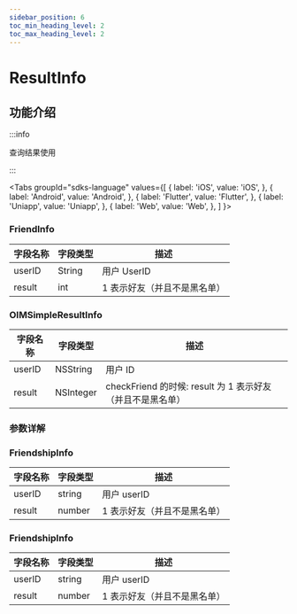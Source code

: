 ```yaml
---
sidebar_position: 6
toc_min_heading_level: 2
toc_max_heading_level: 2
---
```


# ResultInfo

## 功能介绍

:::info

查询结果使用

:::

<Tabs
groupId="sdks-language"
values={[
{ label: 'iOS', value: 'iOS', },
{ label: 'Android', value: 'Android', },
{ label: 'Flutter', value: 'Flutter', },
{ label: 'Uniapp', value: 'Uniapp', },
{ label: 'Web', value: 'Web', },
]
}>

<TabItem value="Flutter">

### FriendInfo

| 字段名称 | 字段类型 | 描述                         |
| -------- | -------- | ---------------------------- |
| userID   | String   | 用户 UserID                  |
| result   | int      | 1 表示好友（并且不是黑名单） |

</TabItem>

<TabItem value="iOS">

### OIMSimpleResultInfo

| 字段名称 | 字段类型  | 描述                                                       |
| -------- | --------- | ---------------------------------------------------------- |
| userID   | NSString  | 用户 ID                                                    |
| result   | NSInteger | checkFriend 的时候: result 为 1 表示好友（并且不是黑名单） |

</TabItem>

<TabItem value="Android">

### 参数详解

</TabItem>

<TabItem value="Web">

### FriendshipInfo

| 字段名称 | 字段类型 | 描述                         |
| -------- | -------- | ---------------------------- |
| userID   | string   | 用户 userID                  |
| result   | number   | 1 表示好友（并且不是黑名单） |

</TabItem>

<TabItem value="Uniapp">

### FriendshipInfo

| 字段名称 | 字段类型 | 描述                         |
| -------- | -------- | ---------------------------- |
| userID   | string   | 用户 userID                  |
| result   | number   | 1 表示好友（并且不是黑名单） |

</TabItem>

</Tabs>
